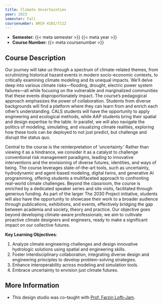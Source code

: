 ```yaml
---
title: Climate Uncertainties
year: 2023
semester: Fall
coursenumber: ARCH 4101/7112
---
```


- **Semester:** {{< meta semester >}} {{< meta year >}}
- **Course Number:** {{< meta coursenumber >}}

## Course Description

Our journey will take us through a spectrum of climate-related themes,
from scrutinizing historical hazard events in modern socio-economic
contexts, to critically examining climate modeling and its unequal
impacts. We’ll delve deep into various climate risks—flooding, drought,
electric power system failures—all while focusing on the vulnerable and
marginalized communities that these events disproportionately impact.
The course’s pedagogical approach emphasizes the power of
collaboration. Students from diverse backgrounds will find a platform
where they can learn from and enrich each other’s understanding.
CALS students will have the opportunity to apply engineering and
ecological methods, while AAP students bring their spatial and design
expertise to the table. In parallel, we will also navigate the politics of
modeling, simulating, and visualizing climate realities, exploring how
these tools can be deployed to not just predict, but challenge and
disrupt the status quo.

Central to the course is the reinterpretation of ‘uncertainty.’ Rather
than viewing it as a hindrance, we consider it as a catalyst to challenge
conventional risk management paradigms, leading to innovative
interventions and the envisioning of diverse futures, identities, and
ways of being. The course leverages state-of-the-art tools, such as
uncertainty, hydrodynamic and agent-based modeling, digital twins,
and generative AI programming, offering students a multifaceted
approach to confronting real-world climate challenges. Beyond the
classroom, the course is enriched by a dedicated speaker series and
site visits, facilitated through generous funding. As part of the larger
The 2030 Project initiative, students will also have the opportunity to
showcase their work to a broader audience through publications,
exhibitions, and events, effectively bridging the gap between academia
and society, theory and practice. Our objective goes beyond developing
climate-aware professionals; we aim to cultivate proactive climate designers and engineers, ready to make a significant impact on our
collective futures.

**Key Learning Objectives**:

1. Analyze climate engineering challenges and design innovative
hydrologic solutions using spatial and engineering skills.
2. Foster interdisciplinary collaboration, integrating diverse design
and engineering principles to develop problem-solving
strategies.
3. Enhance interoperability across modeling and simulation tools.
4. Embrace uncertainty to envision just climate futures.


## More Information

- This design studio was co-taught with [Prof. Farzin Lofti-Jam](https://aap.cornell.edu/people/farzin-lotfi-jam).
